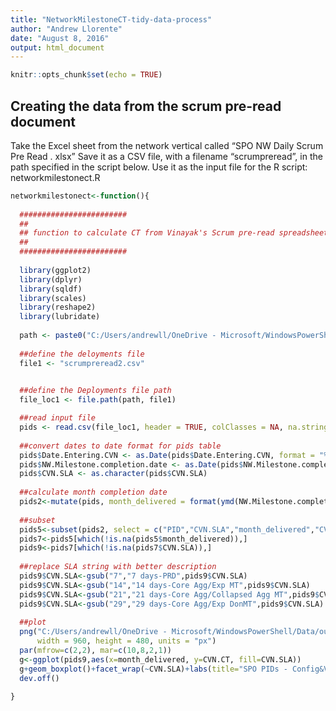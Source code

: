 ```yaml
---
title: "NetworkMilestoneCT-tidy-data-process"
author: "Andrew Llorente"
date: "August 8, 2016"
output: html_document
---
```


```r
knitr::opts_chunk$set(echo = TRUE)
```

## Creating the data from the scrum pre-read document 

Take the Excel sheet from the network vertical called "SPO NW Daily Scrum Pre Read . xlsx"
Save it as a CSV file, with a filename "scrumpreread<date>", in the path specified in the script below.
Use it as the input file for the R script: networkmilestonect.R



```networkmilestonect.r
networkmilestonect<-function(){
  
  ########################
  ##
  ## function to calculate CT from Vinayak's Scrum pre-read spreadsheet
  ##
  ########################
  
  library(ggplot2)
  library(dplyr)
  library(sqldf)
  library(scales)
  library(reshape2)
  library(lubridate)
  
  path <- paste0("C:/Users/andrewll/OneDrive - Microsoft/WindowsPowerShell/Data/in")
  
  ##define the deloyments file
  file1 <- "scrumpreread2.csv"

  
  ##define the Deployments file path
  file_loc1 <- file.path(path, file1)

  ##read input file
  pids <- read.csv(file_loc1, header = TRUE, colClasses = NA, na.strings = "#N/A", stringsAsFactors = TRUE)
  
  ##convert dates to date format for pids table
  pids$Date.Entering.CVN <- as.Date(pids$Date.Entering.CVN, format = "%m/%d/%Y")
  pids$NW.Milestone.completion.date <- as.Date(pids$NW.Milestone.completion.date, format = "%m/%d/%Y")
  pids$CVN.SLA <- as.character(pids$CVN.SLA)
  
  ##calculate month completion date
  pids2<-mutate(pids, month_delivered = format(ymd(NW.Milestone.completion.date),"%Y-%m"))
  
  ##subset
  pids5<-subset(pids2, select = c("PID","CVN.SLA","month_delivered","CVN.CT"))
  pids7<-pids5[which(!is.na(pids5$month_delivered)),]
  pids9<-pids7[which(!is.na(pids7$CVN.SLA)),]
  
  ##replace SLA string with better description
  pids9$CVN.SLA<-gsub("7","7 days-PRD",pids9$CVN.SLA)
  pids9$CVN.SLA<-gsub("14","14 days-Core Agg/Exp MT",pids9$CVN.SLA)
  pids9$CVN.SLA<-gsub("21","21 days-Core Agg/Collapsed Agg MT",pids9$CVN.SLA)
  pids9$CVN.SLA<-gsub("29","29 days-Core Agg/Exp DonMT",pids9$CVN.SLA)
  
  ##plot
  png("C:/Users/andrewll/OneDrive - Microsoft/WindowsPowerShell/Data/out/cycletime_boxplot_network_configverifymilestone.png", 
      width = 960, height = 480, units = "px")
  par(mfrow=c(2,2), mar=c(10,8,2,1))
  g<-ggplot(pids9,aes(x=month_delivered, y=CVN.CT, fill=CVN.SLA))
  g+geom_boxplot()+facet_wrap(~CVN.SLA)+labs(title="SPO PIDs - Config&Verify Milestone Cycle Times", x="Month of Milestone Exit", y="Cycle Time in days")
  dev.off()
  
}
```

